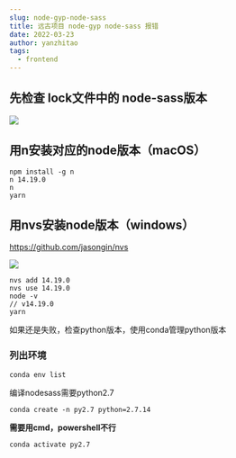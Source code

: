 ```yaml
---
slug: node-gyp-node-sass
title: 远古项目 node-gyp node-sass 报错
date: 2022-03-23
author: yanzhitao
tags:
  - frontend
---
```

## 先检查 lock文件中的 node-sass版本
![](https://cdn.jsdelivr.net/gh/crexk/pic-archive@main/picgo/20220323100606.png)

## 用n安装对应的node版本（macOS）

```
npm install -g n
n 14.19.0
n
yarn

```

## 用nvs安装node版本（windows）

https://github.com/jasongin/nvs

![](https://cdn.jsdelivr.net/gh/crexk/pic-archive@main/picgo/20220323100648.png)


```
nvs add 14.19.0 
nvs use 14.19.0 
node -v
// v14.19.0
yarn
```


如果还是失败，检查python版本，使用conda管理python版本


### 列出环境

`conda env list`

编译nodesass需要python2.7

`conda create -n py2.7 python=2.7.14`

**需要用cmd，powershell不行**

`conda activate py2.7`

